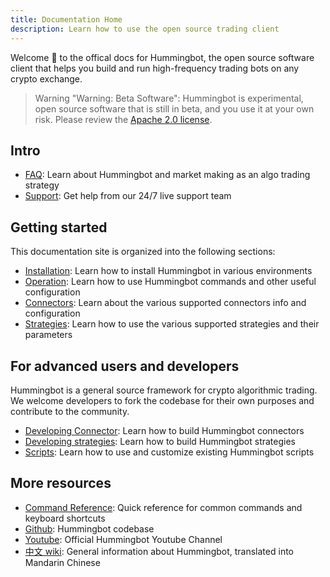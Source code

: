 ```yaml
---
title: Documentation Home
description: Learn how to use the open source trading client
---
```


Welcome 👋 to the offical docs for Hummingbot, the open source software client that helps you build and run high-frequency trading bots on any crypto exchange.

> Warning "Warning: Beta Software": Hummingbot is experimental, open source software that is still in beta, and you use it at your own risk. Please review the [Apache 2.0 license](https://github.com/CoinAlpha/hummingbot/blob/master/LICENSE).

## Intro

- [FAQ](/faq): Learn about Hummingbot and market making as an algo trading strategy
- [Support](/support/): Get help from our 24/7 live support team

## Getting started

This documentation site is organized into the following sections:

- [Installation](/installation): Learn how to install Hummingbot in various environments
- [Operation](/Operation): Learn how to use Hummingbot commands and other useful configuration
- [Connectors](/Connectors): Learn about the various supported connectors info and configuration
- [Strategies](/Strategies): Learn how to use the various supported strategies and their parameters

## For advanced users and developers

Hummingbot is a general source framework for crypto algorithmic trading. We welcome developers to fork the codebase for their own purposes and contribute to the community.

- [Developing Connector](/developers): Learn how to build Hummingbot connectors
- [Developing strategies](/developers): Learn how to build Hummingbot strategies
- [Scripts](/scripts): Learn how to use and customize existing Hummingbot scripts

## More resources

- [Command Reference](/operation/command-ref): Quick reference for common commands and keyboard shortcuts
- [Github](https://github.com/coinalpha/hummingbot): Hummingbot codebase
- [Youtube](https://www.youtube.com/channel/UCxzzdEnDRbylLMWmaMjywOA): Official Hummingbot Youtube Channel
- [中文 wiki](https://github.com/coinalpha/hummingbot_chinese): General information about Hummingbot, translated into Mandarin Chinese

